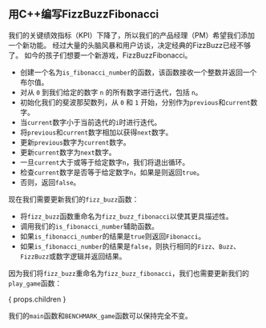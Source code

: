 
## 用C++编写FizzBuzzFibonacci

我们的关键绩效指标（KPI）下降了，所以我们的产品经理（PM）希望我们添加一个新功能。
经过大量的头脑风暴和用户访谈，决定经典的FizzBuzz已经不够了。
如今的孩子们想要一个新游戏，FizzBuzzFibonacci。

<FizzBuzzFibonacciRules />

<IsFibonacciNumberCode />

- 创建一个名为`is_fibonacci_number`的函数，该函数接收一个整数并返回一个布尔值。
- 对从 `0` 到我们给定的数字 `n` 的所有数字进行迭代，包括 `n`。
- 初始化我们的斐波那契数列，从 `0` 和 `1` 开始，分别作为`previous`和`current`数字。
- 当`current`数字小于当前迭代的`i`时进行迭代。
- 将`previous`和`current`数字相加以获得`next`数字。
- 更新`previous`数字为`current`数字。
- 更新`current`数字为`next`数字。
- 一旦`current`大于或等于给定数字`n`，我们将退出循环。
- 检查`current`数字是否等于给定数字`n`，如果是则返回`true`。
- 否则，返回`false`。

现在我们需要更新我们的`fizz_buzz`函数：

<FizzBuzzFibonacciCode />

- 将`fizz_buzz`函数重命名为`fizz_buzz_fibonacci`以使其更具描述性。
- 调用我们的`is_fibonacci_number`辅助函数。
- 如果`is_fibonacci_number`的结果是`true`则返回`Fibonacci`。
- 如果`is_fibonacci_number`的结果是`false`，则执行相同的`Fizz`、`Buzz`、`FizzBuzz`或数字逻辑并返回结果。

因为我们将`fizz_buzz`重命名为`fizz_buzz_fibonacci`，我们也需要更新我们的`play_game`函数：

{ props.children }

我们的`main`函数和`BENCHMARK_game`函数可以保持完全不变。